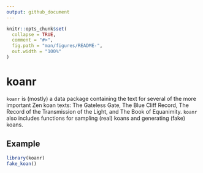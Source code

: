 ```yaml
---
output: github_document
---
```


<!-- README.md is generated from README.Rmd. Please edit that file -->

```r
knitr::opts_chunk$set(
  collapse = TRUE,
  comment = "#>",
  fig.path = "man/figures/README-",
  out.width = "100%"
)
```
# koanr

`koanr` is (mostly) a data package containing the text for several of the more important Zen koan texts: The Gateless Gate, The Blue Cliff Record, The Record of the Transmission of the Light, and The Book of Equanimity. `koanr` also includes functions for sampling (real) koans and generating (fake) koans.


## Example

```r
library(koanr)
fake_koan()
```

